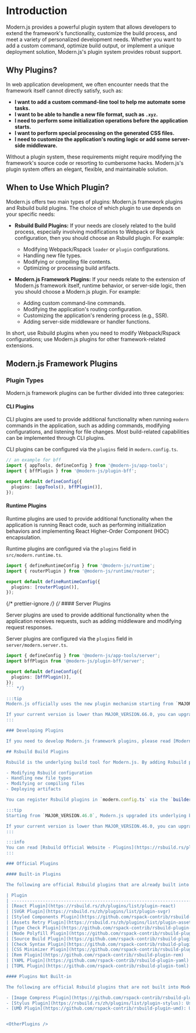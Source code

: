 # Introduction

Modern.js provides a powerful plugin system that allows developers to extend the framework's functionality, customize the build process, and meet a variety of personalized development needs. Whether you want to add a custom command, optimize build output, or implement a unique deployment solution, Modern.js's plugin system provides robust support.

## Why Plugins?

In web application development, we often encounter needs that the framework itself cannot directly satisfy, such as:

- **I want to add a custom command-line tool to help me automate some tasks.**
- **I want to be able to handle a new file format, such as `.xyz`.**
- **I need to perform some initialization operations before the application starts.**
- **I want to perform special processing on the generated CSS files.**
- **I need to customize the application's routing logic or add some server-side middleware.**

Without a plugin system, these requirements might require modifying the framework's source code or resorting to cumbersome hacks. Modern.js's plugin system offers an elegant, flexible, and maintainable solution.

## When to Use Which Plugin?

Modern.js offers two main types of plugins: Modern.js framework plugins and Rsbuild build plugins. The choice of which plugin to use depends on your specific needs:

- **Rsbuild Build Plugins:** If your needs are closely related to the build process, especially involving modifications to Webpack or Rspack configuration, then you should choose an Rsbuild plugin. For example:

  - Modifying Webpack/Rspack `loader` or `plugin` configurations.
  - Handling new file types.
  - Modifying or compiling file contents.
  - Optimizing or processing build artifacts.

- **Modern.js Framework Plugins:** If your needs relate to the extension of Modern.js framework itself, runtime behavior, or server-side logic, then you should choose a Modern.js plugin. For example:
  - Adding custom command-line commands.
  - Modifying the application's routing configuration.
  - Customizing the application's rendering process (e.g., SSR).
  - Adding server-side middleware or handler functions.

In short, use Rsbuild plugins when you need to modify Webpack/Rspack configurations; use Modern.js plugins for other framework-related extensions.

## Modern.js Framework Plugins

### Plugin Types

Modern.js framework plugins can be further divided into three categories:

#### CLI Plugins

CLI plugins are used to provide additional functionality when running `modern` commands in the application, such as adding commands, modifying configurations, and listening for file changes. Most build-related capabilities can be implemented through CLI plugins.

CLI plugins can be configured via the `plugins` field in `modern.config.ts`.

```ts title="modern.config.ts"
// an example for bff
import { appTools, defineConfig } from '@modern-js/app-tools';
import { bffPlugin } from '@modern-js/plugin-bff';

export default defineConfig({
  plugins: [appTools(), bffPlugin()],
});
```

#### Runtime Plugins

Runtime plugins are used to provide additional functionality when the application is running React code, such as performing initialization behaviors and implementing React Higher-Order Component (HOC) encapsulation.

Runtime plugins are configured via the `plugins` field in `src/modern.runtime.ts`.

```ts title="src/modern.runtime.ts"
import { defineRuntimeConfig } from '@modern-js/runtime';
import { routerPlugin } from '@modern-js/runtime/router';

export default defineRuntimeConfig({
  plugins: [routerPlugin()],
});
```

{/* prettier-ignore */}
{/* #### Server Plugins

Server plugins are used to provide additional functionality when the application receives requests, such as adding middleware and modifying request responses.

Server plugins are configured via the `plugins` field in `server/modern.server.ts`.

````ts title="src/modern.server.ts"
import { defineConfig } from '@modern-js/app-tools/server';
import bffPlugin from '@modern-js/plugin-bff/server';

export default defineConfig({
  plugins: [bffPlugin()],
});
``` */}

:::tip
Modern.js officially uses the new plugin mechanism starting from `MAJOR_VERSION.66.0`.

If your current version is lower than MAJOR_VERSION.66.0, you can upgrade by running `npx modern upgrade`.
:::

### Developing Plugins

If you need to develop Modern.js framework plugins, please read [Modern.js Plugin System](/plugin/plugin-system) for more information.

## Rsbuild Build Plugins

Rsbuild is the underlying build tool for Modern.js. By adding Rsbuild plugins, you can modify the default build behavior and add various additional functionalities, including but not limited to:

- Modifying Rsbuild configuration
- Handling new file types
- Modifying or compiling files
- Deploying artifacts

You can register Rsbuild plugins in `modern.config.ts` via the `builderPlugins` option.  See [builderPlugins](/configure/app/builder-plugins.html) for details.

:::tip
Starting from `MAJOR_VERSION.46.0`, Modern.js upgraded its underlying build tool to [Rsbuild](https://rsbuild.rs/).

If your current version is lower than MAJOR_VERSION.46.0, you can upgrade by running `npx modern upgrade`.
:::

:::info
You can read [Rsbuild Official Website - Plugins](https://rsbuild.rs/plugins/list/index) to learn more about the Rsbuild plugin system.
:::

### Official Plugins

#### Built-in Plugins

The following are official Rsbuild plugins that are already built into Modern.js.  They can be enabled without installation:

| Plugin                                                                                         | Description                                                                                     | Modern.js Link                                                                                                                        |
| -------------------------------------------------------------------------------------------- | ---------------------------------------------------------------------------------------- | ------------------------------------------------------------------------------------------------------------------------------------- |
| [React Plugin](https://rsbuild.rs/zh/plugins/list/plugin-react)                               | Provides support for React                                                                      | -                                                                                                                                     |
| [SVGR Plugin](https://rsbuild.rs/zh/plugins/list/plugin-svgr)                                 | Supports converting SVG images into React components                                                     | [output.disableSvgr](/configure/app/output/disable-svgr)<br />[output.svgDefaultExport](/configure/app/output/svg-default-export)     |
| [Styled Components Plugin](https://github.com/rspack-contrib/rsbuild-plugin-styled-components) | Provides compile-time support for styled-components                                                    | [tools.styledComponents](/configure/app/tools/styled-components.html)                                                                 |
| [Assets Retry Plugin](https://rsbuild.rs/zh/plugins/list/plugin-assets-retry)                 | Automatically retries requests when static asset loading fails                                                 | [output.assetsRetry](/configure/app/output/assets-retry.html)                                                                         |
| [Type Check Plugin](https://github.com/rspack-contrib/rsbuild-plugin-type-check)               | Runs TypeScript type checking in a separate process                                               | [output.disableTsChecker](/configure/app/output/disable-ts-checker.html)<br />[tools.tsChecker](/configure/app/tools/ts-checker.html) |
| [Node Polyfill Plugin](https://github.com/rspack-contrib/rsbuild-plugin-node-polyfill)         | Injects polyfills for Node core modules in the browser                                             | [output.disableNodePolyfill](/configure/app/output/disable-node-polyfill.html)                                                        |
| [Source Build Plugin](https://github.com/rspack-contrib/rsbuild-plugin-source-build)           | For monorepo scenarios, supports referencing source code from other subdirectories and completing builds and hot updates                       | [experiments.sourceBuild](/configure/app/experiments/source-build.html)                                                               |
| [Check Syntax Plugin](https://github.com/rspack-contrib/rsbuild-plugin-check-syntax)           | Analyzes the syntax compatibility of the build artifacts to determine if there are any advanced syntax features that cause compatibility issues                           | [security.checkSyntax](/configure/app/security/check-syntax.html)                                                                     |
| [CSS Minimizer Plugin](https://github.com/rspack-contrib/rsbuild-plugin-css-minimizer)         | Used to customize the CSS compression tool, switch to [cssnano](https://cssnano.co/) or other tools for CSS compression   | [tools.minifyCss](/configure/app/tools/minify-css.html)                                                                               |
| [Rem Plugin](https://github.com/rspack-contrib/rsbuild-plugin-rem)                             | Implements rem adaptive layout for mobile pages                                                      | [output.convertToRem](/configure/app/output/convert-to-rem.html)                                                                      |
| [YAML Plugin](https://github.com/rspack-contrib/rsbuild-plugin-yaml)                           | Used to reference YAML files and convert them to JavaScript objects                                         | [YAML Files](/guides/basic-features/static-assets/json-files.html#yaml-files)                                                                         |
| [TOML Plugin](https://github.com/rspack-contrib/rsbuild-plugin-toml)                           | Used to reference TOML files and convert them to JavaScript objects                                         | [TOML Files](/guides/basic-features/static-assets/json-files.html#toml-files)                                                                       |

#### Plugins Not Built-in

The following are official Rsbuild plugins that are not built into Modern.js:

- [Image Compress Plugin](https://github.com/rspack-contrib/rsbuild-plugin-image-compress): Compresses image resources used in the project.
- [Stylus Plugin](https://rsbuild.rs/zh/plugins/list/plugin-stylus): Uses Stylus as the CSS preprocessor.
- [UMD Plugin](https://github.com/rspack-contrib/rsbuild-plugin-umd): Used to build UMD format artifacts.


<OtherPlugins />
````

